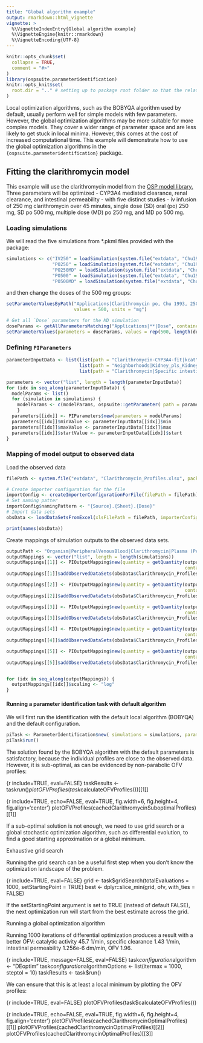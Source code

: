 ```yaml
---
title: "Global algorithm example"
output: rmarkdown::html_vignette
vignette: >
  %\VignetteIndexEntry{Global algorithm example}
  %\VignetteEngine{knitr::rmarkdown}
  %\VignetteEncoding{UTF-8}
---
```


```r
knitr::opts_chunk$set(
  collapse = TRUE,
  comment = "#>"
)
library(ospsuite.parameteridentification)
knitr::opts_knit$set(
  root.dir = ".." # setting up to package root folder so that the relative paths match between the vignettes and the tests
)
```

Local optimization algorithms, such as the BOBYQA algorithm used by default, usually perform well for simple models with few parameters. However, the global optimization algorithms may be more suitable for more complex models. They cover a wider range of parameter space and are less likely to get stuck in local minima. However, this comes at the cost of increased computational time. This example will demonstrate how to use the global optimization algorithms in the `{ospsuite.parameteridentification}` package.

## Fitting the clarithromycin model

This example will use the clarithromycin model from the [OSP model library.](https://github.com/Open-Systems-Pharmacology/Clarithromycin-Model) Three parameters will be optimized - CYP3A4 mediated clearance, renal clearance, and intestinal permeability - with five distinct studies - iv infusion of 250 mg clarithromycin over 45 minutes, single dose (SD) oral (po) 250 mg, SD po 500 mg, multiple dose (MD) po 250 mg, and MD po 500 mg.

### Loading simulations
We will read the five simulations from \*.pkml files provided with the package:

```r
simulations <- c("IV250" = loadSimulation(system.file("extdata", "Chu1992 iv 250mg Clarithromycin.pkml", package = "ospsuite.parameteridentification")),
                 "PO250" = loadSimulation(system.file("extdata", "Chu1993 po 250mg Clarithromycin.pkml", package = "ospsuite.parameteridentification")),
                 "PO250MD" = loadSimulation(system.file("extdata", "Chu1993 po 250mg md Clarithromycin.pkml", package = "ospsuite.parameteridentification")),
                 "PO500" = loadSimulation(system.file("extdata", "Chu1993 po 250mg Clarithromycin.pkml", package = "ospsuite.parameteridentification")),
                 "PO500MD" = loadSimulation(system.file("extdata", "Chu1993 po 250mg md Clarithromycin.pkml", package = "ospsuite.parameteridentification")))
```

and then change the doses of the 500 mg groups:

```r
setParameterValuesByPath("Applications|Clarithromycin po, Chu 1993, 250mg|Tablet Clarithromycin|Application_1|ProtocolSchemaItem|Dose", simulation = simulations$PO500,
                         values = 500, units = "mg")

# Get all `Dose` parameters for the MD simulation
doseParams <- getAllParametersMatching("Applications|**|Dose", container = simulations$PO500MD)
setParameterValues(parameters = doseParams, values = rep(500, length(doseParams)), units = rep("mg", length(doseParams)))
```

### Defining `PIParameters`

```r
parameterInputData <- list(list(path = "Clarithromycin-CYP3A4-fit|kcat", min = 0, max = 100, start = 10),
                           list(path = "Neighborhoods|Kidney_pls_Kidney_ur|Clarithromycin|Renal Clearances-fitted|Specific clearance", min = 0, max = 100, start = 10),
                           list(path = "Clarithromycin|Specific intestinal permeability (transcellular)", min = 0, max = 1, start = 0.01))

parameters <- vector("list", length = length(parameterInputData))
for (idx in seq_along(parameterInputData)) {
  modelParams <- list()
  for (simulation in simulations) {
    modelParams <- c(modelParams, ospsuite::getParameter( path = parameterInputData[[idx]]$path, container = simulation ))
    }
  parameters[[idx]] <- PIParameters$new(parameters = modelParams)
  parameters[[idx]]$minValue <- parameterInputData[[idx]]$min
  parameters[[idx]]$maxValue <- parameterInputData[[idx]]$max
  parameters[[idx]]$startValue <- parameterInputData[[idx]]$start
}
```

### Mapping of model output to observed data

Load the observed data

```r
filePath <- system.file("extdata", "Clarithromycin_Profiles.xlsx", package = "ospsuite.parameteridentification")

# Create importer configuration for the file
importConfig <- createImporterConfigurationForFile(filePath = filePath)
# Set naming patter
importConfig$namingPattern <- "{Source}.{Sheet}.{Dose}"
# Import data sets
obsData <- loadDataSetsFromExcel(xlsFilePath = filePath, importerConfigurationOrPath = importConfig, importAllSheets = TRUE)

print(names(obsData))
```
Create mappings of simulation outputs to the observed data sets.

```r
outputPath <- "Organism|PeripheralVenousBlood|Clarithromycin|Plasma (Peripheral Venous Blood)"
outputMappings <- vector("list", length = length(simulations))
outputMappings[[1]] <- PIOutputMapping$new(quantity = getQuantity(outputPath,
                                                                  container = simulations$IV250))
outputMappings[[1]]$addObservedDataSets(obsData$Clarithromycin_Profiles.IV250SD.IV250SD)

outputMappings[[2]] <- PIOutputMapping$new(quantity = getQuantity(outputPath,
                                                                  container = simulations$PO250))
outputMappings[[2]]$addObservedDataSets(obsData$Clarithromycin_Profiles.PO250.PO500SD)

outputMappings[[3]] <- PIOutputMapping$new(quantity = getQuantity(outputPath,
                                                                  container = simulations$PO250MD))
outputMappings[[3]]$addObservedDataSets(obsData$Clarithromycin_Profiles.PO250MD.PO250MD)

outputMappings[[4]] <- PIOutputMapping$new(quantity = getQuantity(outputPath,
                                                                  container = simulations$PO500))
outputMappings[[4]]$addObservedDataSets(obsData$Clarithromycin_Profiles.PO500.PO500SD)

outputMappings[[5]] <- PIOutputMapping$new(quantity = getQuantity(outputPath,
                                                                  container = simulations$PO500MD))
outputMappings[[5]]$addObservedDataSets(obsData$Clarithromycin_Profiles.PO500MD.PO500MD)


for (idx in seq_along(outputMappings)) {
  outputMappings[[idx]]$scaling <- "log"
}
```

#### Running a parameter identification task with default algorithm
We will first run the identification with the default local algorithm (BOBYQA) and the default configuration.


```r
piTask <- ParameterIdentification$new( simulations = simulations, parameters = parameters, outputMappings = outputMappings)
piTask$run()
```

The solution found by the BOBYQA algorithm with the default parameters is satisfactory, because the individual profiles are close to the observed data. However, it is sub-optimal, as can be evidenced by non-parabolic OFV profiles:

{r include=TRUE, eval=FALSE} taskResults \<- task$run() plotOFVProfiles(task$calculateOFVProfiles())[[1]]

{r include=TRUE, echo=FALSE, eval=TRUE, fig.width=6, fig.height=4, fig.align='center'} plotOFVProfiles(cachedClarithromycinSuboptimalProfiles)[[1]]

If a sub-optimal solution is not enough, we need to use grid search or a global stochastic optimization algorithm, such as differential evolution, to find a good starting approximation or a global minimum.

Exhaustive grid search

Running the grid search can be a useful first step when you don't know the optimization landscape of the problem.

{r include=TRUE, eval=FALSE} grid \<- task\$gridSearch(totalEvaluations = 1000, setStartingPoint = TRUE) best \<- dplyr::slice_min(grid, ofv, with_ties = FALSE)

If the setStartingPoint argument is set to TRUE (instead of default FALSE), the next optimization run will start from the best estimate across the grid.

Running a global optimization algorithm

Running 1000 iterations of differential optimization produces a result with a better OFV: catalytic activity 45.7 1/min, specific clearance 1.43 1/min, intestinal permeability 1.256e-6 dm/min, OFV 1.96.

{r include=TRUE, message=FALSE, eval=FALSE} task$configuration$algorithm \<- "DEoptim" task$configuration$algorithmOptions \<- list(itermax = 1000, steptol = 10) taskResults \<- task\$run()

We can ensure that this is at least a local minimum by plotting the OFV profiles:

{r include=TRUE, eval=FALSE} plotOFVProfiles(task\$calculateOFVProfiles())

{r include=TRUE, echo=FALSE, eval=TRUE, fig.width=6, fig.height=4, fig.align='center'} plotOFVProfiles(cachedClarithromycinOptimalProfiles)[[1]] plotOFVProfiles(cachedClarithromycinOptimalProfiles)[[2]] plotOFVProfiles(cachedClarithromycinOptimalProfiles)[[3]]
